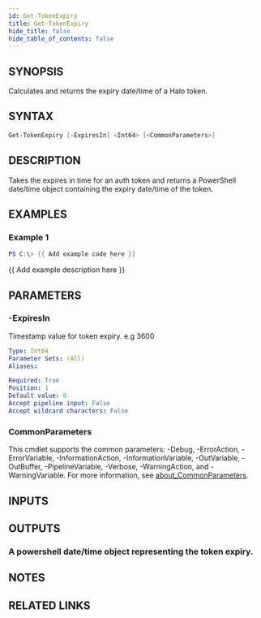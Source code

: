 ```yaml
---
id: Get-TokenExpiry
title: Get-TokenExpiry
hide_title: false
hide_table_of_contents: false
---
```


## SYNOPSIS

Calculates and returns the expiry date/time of a Halo token.

## SYNTAX

```powershell
Get-TokenExpiry [-ExpiresIn] <Int64> [<CommonParameters>]
```

## DESCRIPTION

Takes the expires in time for an auth token and returns a PowerShell date/time object containing the expiry date/time of the token.

## EXAMPLES

### Example 1

```powershell
PS C:\> {{ Add example code here }}
```

{{ Add example description here }}

## PARAMETERS

### -ExpiresIn

Timestamp value for token expiry.
e.g 3600

```yaml
Type: Int64
Parameter Sets: (All)
Aliases:

Required: True
Position: 1
Default value: 0
Accept pipeline input: False
Accept wildcard characters: False
```

### CommonParameters

This cmdlet supports the common parameters: -Debug, -ErrorAction, -ErrorVariable, -InformationAction, -InformationVariable, -OutVariable, -OutBuffer, -PipelineVariable, -Verbose, -WarningAction, and -WarningVariable. For more information, see [about_CommonParameters](http://go.microsoft.com/fwlink/?LinkID=113216).

## INPUTS

## OUTPUTS

### A powershell date/time object representing the token expiry.

## NOTES

## RELATED LINKS
